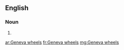 ==English==

===Noun===
{{head|en}}

# {{plural of|Geneva wheel}}

[[ar:Geneva wheels]]
[[fr:Geneva wheels]]
[[mg:Geneva wheels]]